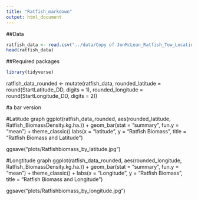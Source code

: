```yaml
---
title: "Ratfish_markdown"
output: html_document
---
```




##Data

```r
ratfish_data <- read.csv("../data/Copy of JonMcLean_Ratfish_Tow_Location_Densities(4824).csv")
head(ratfish_data)
```

##Required packages

```r
library(tidyverse)
```

ratfish_data_rounded <- mutate(ratfish_data, rounded_latitude = round(StartLatitude_DD, digits = 1), rounded_longitude = round(StartLongitude_DD, digits = 2)) 



#a bar version


#Latitude graph
ggplot(ratfish_data_rounded, aes(rounded_latitude, Ratfish_BiomassDensity.kg.ha.)) +
  geom_bar(stat = "summary", fun.y = "mean") +
  theme_classic()
  labs(x = "latitude", y = "Ratfish Biomass", title = "Ratfish Biomass and Latitude")
  
ggsave("plots/Ratfishbiomass_by_latitude.jpg")

#Longtitude graph
ggplot(ratfish_data_rounded, aes(rounded_longitude, Ratfish_BiomassDensity.kg.ha.)) +
  geom_bar(stat = "summary", fun.y = "mean") +
  theme_classic() +
  labs(x = "Longitude", y = "Ratfish Biomass", title = "Ratfish Biomass and Longitude")

ggsave("plots/Ratfishbiomass_by_longitude.jpg")